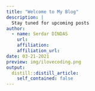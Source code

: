 ```yaml
---
title: "Welcome to My Blog"
description: |
  Stay tuned for upcoming posts
author:
  - name: Serdar DINDAS 
    url: 
    affiliation: 
    affiliation_url: 
date: 03-21-2021
preview: img/ilovecoding.png
output:
  distill::distill_article:
    self_contained: false
---
```




